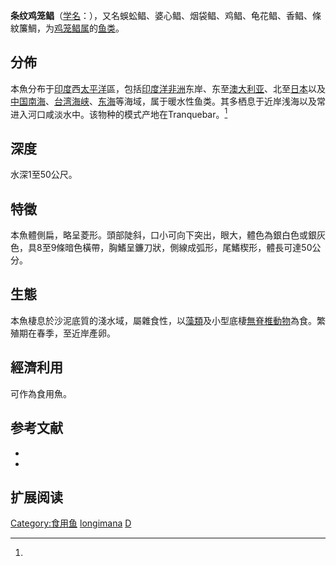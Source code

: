 {{Speciesbox
| status = NE
| status_system = IUCN3.1
| image = Drepane longimana.jpg
| taxon = Drepane longimana
| authority = Bloch et Schneider, 1801<ref name='id7607'>{{cite web| url =http://www.bioinfo.cn/db05/BjdwSpecies.php?action=view&id=7607| title =条纹鸡笼鲳| work =中国动物物种编目数据库| publisher =中国科学院微生物研究所| author =中国科学院动物研究所| accessdate =2009-04-16| deadurl =yes| archiveurl =https://web.archive.org/web/20160305034057/http://www.bioinfo.cn/db05/BjdwSpecies.php?action=view&id=7607| archivedate =2016-03-05}}</ref>
| synonyms = *''Chaetodon longimanus''<br /><small>Bloch & Schneider, 1801</small>
*''Drepane longimanus''<br /><small>Bloch & Schneider, 1801</small>
}}

'''条纹鸡笼鲳'''（[[学名|学名]]：{{lang|la|''Drepane longimana''}}），又名蜈蚣鲳、婆心鲳、烟袋鲳、鸡鲳、龟花鲳、香鲳、條紋簾鯛，为[[鸡笼鲳属|鸡笼鲳属]]的[[鱼类|鱼类]]。

==分佈==
本魚分布于[[印度|印度]]西[[太平洋|太平洋]]區，包括[[印度洋|印度洋]][[非洲|非洲]]东岸、东至[[澳大利亚|澳大利亚]]、北至[[日本|日本]]以及[[中国|中国]][[南海|南海]]、[[台湾海峡|台湾海峡]]、[[东海|东海]]等海域，属于暖水性鱼类。其多栖息于近岸浅海以及常进入河口咸淡水中。该物种的模式产地在Tranquebar。<ref name='id7607'/>

==深度==
水深1至50公尺。

==特徵==
本魚體側扁，略呈菱形。頭部陡斜，口小可向下突出，眼大，體色為銀白色或銀灰色，具8至9條暗色橫帶，胸鰭呈鐮刀狀，側線成弧形，尾鰭楔形，體長可達50公分。

==生態==
本魚棲息於沙泥底質的淺水域，屬雜食性，以[[藻類|藻類]]及小型底棲[[無脊椎動物|無脊椎動物]]為食。繁殖期在春季，至近岸產卵。

==經濟利用==
可作為食用魚。

== 参考文献 ==
{{reflist}}
*{{FishBase_species|genus=Drepane|species=longimana|year=2011|month=12}}
* {{TaiBNET| zh=條紋簾鯛 | id=381642 | binomial=Drepane longimana | authority=Bloch & Schneider, 1801 | var= | accessdate=2013-01-24}}
== 扩展阅读 ==
{{refbegin}}
{{wikispecies-inline|Drepane longimana|条纹鸡笼鲳}}
{{refend}}
{{Taxonbar|from=Q2178411}}

[[Category:食用鱼|Category:食用鱼]]
[[Category:鸡笼鲳属|longimana]]
[[Category:1801年描述的魚類|D]]

{{鱸形目小作品}}